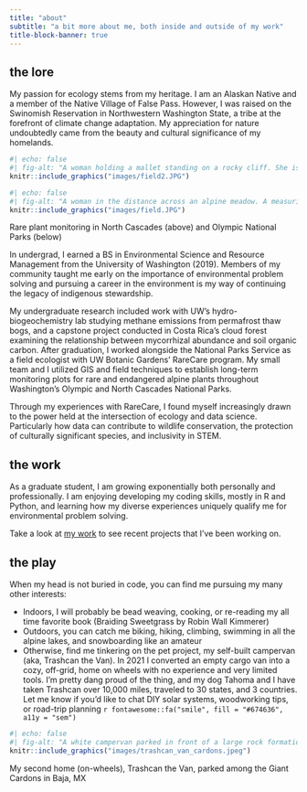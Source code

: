 ```yaml
---
title: "about"
subtitle: "a bit more about me, both inside and outside of my work"
title-block-banner: true
---
```


:::::::: darkbrown-text
## the lore

My passion for ecology stems from my heritage. I am an Alaskan Native and a member of the Native Village of False Pass. However, I was raised on the Swinomish Reservation in Northwestern Washington State, a tribe at the forefront of climate change adaptation. My appreciation for nature undoubtedly came from the beauty and cultural significance of my homelands.

::: column-margin
```r
#| echo: false
#| fig-alt: "A woman holding a mallet standing on a rocky cliff. She is smiling at the camera and pointing at a very small flower with the end of the mallet."
knitr::include_graphics("images/field2.JPG")
```
:::

:::: column-margin
```r
#| echo: false
#| fig-alt: "A woman in the distance across an alpine meadow. A measuring tape is running from the camera to where she is sitting. Mountains are in the background."
knitr::include_graphics("images/field.JPG")
```

::: figure-caption
Rare plant monitoring in North Cascades (above) and Olympic National Parks (below)
:::
::::

In undergrad, I earned a BS in Environmental Science and Resource Management from the University of Washington (2019). Members of my community taught me early on the importance of environmental problem solving and pursuing a career in the environment is my way of continuing the legacy of indigenous stewardship.

My undergraduate research included work with UW’s hydro-biogeochemistry lab studying methane emissions from permafrost thaw bogs, and a capstone project conducted in Costa Rica’s cloud forest examining the relationship between mycorrhizal abundance and soil organic carbon. After graduation, I worked alongside the National Parks Service as a field ecologist with UW Botanic Gardens’ RareCare program. My small team and I utilized GIS and field techniques to establish long-term monitoring plots for rare and endangered alpine plants throughout Washington’s Olympic and North Cascades National Parks.

Through my experiences with RareCare, I found myself increasingly drawn to the power held at the intersection of ecology and data science. Particularly how data can contribute to wildlife conservation, the protection of culturally significant species, and inclusivity in STEM.

## the work

As a graduate student, I am growing exponentially both personally and professionally. I am enjoying developing my coding skills, mostly in R and Python, and learning how my diverse experiences uniquely qualify me for environmental problem solving.

Take a look at [my work](marinakochuten.github.io/my_work) to see recent projects that I've been working on.

## the play

When my head is not buried in code, you can find me pursuing my many other interests:

-   Indoors, I will probably be bead weaving, cooking, or re-reading my all time favorite book (Braiding Sweetgrass by Robin Wall Kimmerer)
-   Outdoors, you can catch me biking, hiking, climbing, swimming in all the alpine lakes, and snowboarding like an amateur
-   Otherwise, find me tinkering on the pet project, my self-built campervan (aka, Trashcan the Van). In 2021 I converted an empty cargo van into a cozy, off-grid, home on wheels with no experience and very limited tools. I'm pretty dang proud of the thing, and my dog Tahoma and I have taken Trashcan over 10,000 miles, traveled to 30 states, and 3 countries. Let me know if you'd like to chat DIY solar systems, woodworking tips, or road-trip planning `r fontawesome::fa("smile", fill = "#674636", a11y = "sem")`

:::: column-margin
```r
#| echo: false
#| fig-alt: "A white campervan parked in front of a large rock formation surrounded by Mexican Giant Cardon Cactuses around sunset."
knitr::include_graphics("images/trashcan_van_cardons.jpeg")
```

::: figure-caption
My second home (on-wheels), Trashcan the Van, parked among the Giant Cardons in Baja, MX
:::
::::
::::::::
